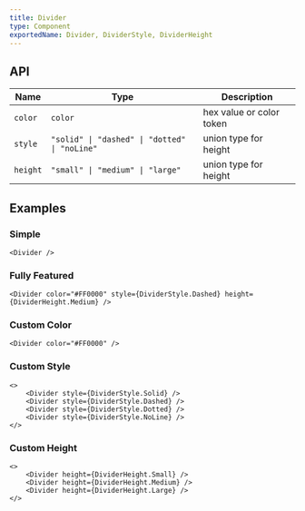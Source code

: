 ```yaml
---
title: Divider
type: Component
exportedName: Divider, DividerStyle, DividerHeight
---
```


## API

| Name     | Type                                          | Description              |
| -------- | --------------------------------------------- | ------------------------ |
| `color`  | `color`                                       | hex value or color token |
| `style`  | `"solid" \| "dashed" \| "dotted" \| "noLine"` | union type for height    |
| `height` | `"small" \| "medium" \| "large"`              | union type for height    |

## Examples

### Simple

```tsx
<Divider />
```

### Fully Featured

```tsx
<Divider color="#FF0000" style={DividerStyle.Dashed} height={DividerHeight.Medium} />
```

### Custom Color

```tsx
<Divider color="#FF0000" />
```

### Custom Style

```tsx
<>
    <Divider style={DividerStyle.Solid} />
    <Divider style={DividerStyle.Dashed} />
    <Divider style={DividerStyle.Dotted} />
    <Divider style={DividerStyle.NoLine} />
</>
```

### Custom Height

```tsx
<>
    <Divider height={DividerHeight.Small} />
    <Divider height={DividerHeight.Medium} />
    <Divider height={DividerHeight.Large} />
</>
```
